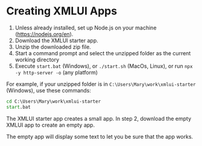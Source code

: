 
# Creating XMLUI Apps

1. Unless already installed, set up Node.js on your machine (https://nodejs.org/en).
2. Download the <DownloadLink href={XMLUI_STARTER}>XMLUI starter app</DownloadLink>.
3. Unzip the downloaded zip file.
4. Start a command prompt and select the unzipped folder as the current working directory
5. Execute `start.bat` (Windows), or `./start.sh` (MacOs, Linux), or run `npx -y http-server -o` (any platform)

For example, if your unzipped folder is in `C:\Users\Mary\work\xmlui-starter` (Windows), use these commands:

```bat
cd C:\Users\Mary\work\xmlui-starter
start.bat
```

The XMLUI starter app creates a small app. In step 2, download the <DownloadLink href={XMLUI_EMPTY}>empty XMLUI app</DownloadLink> to create an empty app.

<Callout type="info" emoji="📔">
The empty app will display some text to let you be sure that the app works.
</Callout>
